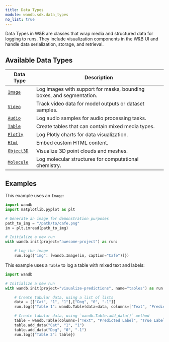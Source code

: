 ```yaml
---
title: Data Types
module: wandb.sdk.data_types
no_list: true
---
```


Data Types in W&B are classes that wrap media and structured data for logging to runs. They include visualization components in the W&B UI and handle data serialization, storage, and retrieval.

## Available Data Types

| Data Type | Description |
|-----------|-------------|
| [`Image`](/models/ref/python/data-types/image) | Log images with support for masks, bounding boxes, and segmentation. |
| [`Video`](/models/ref/python/data-types/video) | Track video data for model outputs or dataset samples. |
| [`Audio`](/models/ref/python/data-types/audio) | Log audio samples for audio processing tasks. |
| [`Table`](/models/ref/python/data-types/table) | Create tables that can contain mixed media types. |
| [`Plotly`](/models/ref/python/data-types/plotly) | Log Plotly charts for data visualization. |
| [`Html`](/models/ref/python/data-types/html) | Embed custom HTML content. |
| [`Object3D`](/models/ref/python/data-types/object3d) | Visualize 3D point clouds and meshes. |
| [`Molecule`](/models/ref/python/data-types/molecule) | Log molecular structures for computational chemistry. |

## Examples

This example uses an `Image`:

```python
import wandb
import matplotlib.pyplot as plt

# Generate an image for demonstration purposes
path_to_img = "/path/to/cafe.png"
im = plt.imread(path_to_img)

# Initialize a new run
with wandb.init(project="awesome-project") as run:

    # Log the image
    run.log({"img": [wandb.Image(im, caption="Cafe")]})
```

This example uses a `Table` to log a table with mixed text and labels:

```python
import wandb

# Initialize a new run
with wandb.init(project="visualize-predictions", name="tables") as run:

    # Create tabular data, using a list of lists
    data = [["Cat", "1", "1"],["Dog", "0", "-1"]]
    run.log({"Table 1": wandb.Table(data=data, columns=["Text", "Predicted Label", "True Label"])})

    # Create tabular data, using `wandb.Table.add_data()` method
    table = wandb.Table(columns=["Text", "Predicted Label", "True Label"])
    table.add_data("Cat", "1", "1")
    table.add_data("Dog", "0", "-1")
    run.log({"Table 2": table})
```